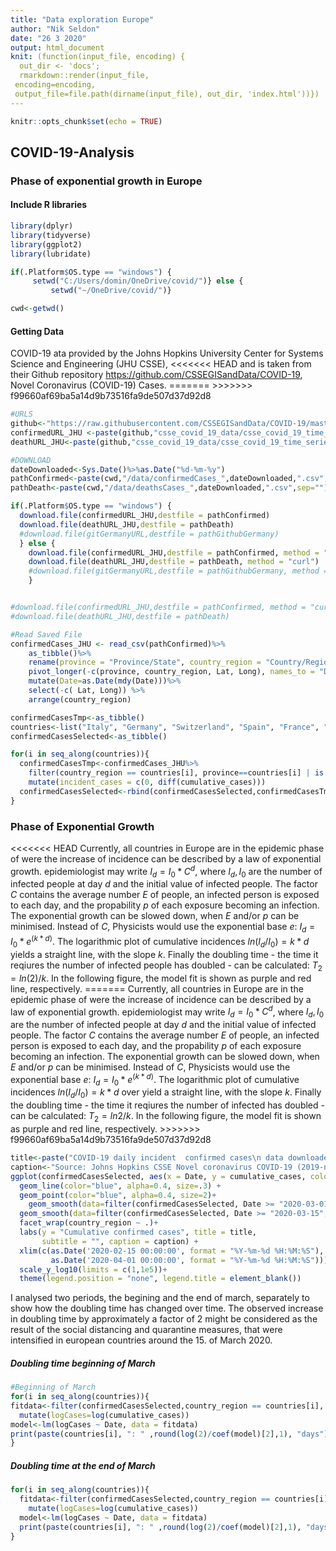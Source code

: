 ```yaml
---
title: "Data exploration Europe"
author: "Nik Seldon"
date: "26 3 2020"
output: html_document
knit: (function(input_file, encoding) {
  out_dir <- 'docs';
  rmarkdown::render(input_file,
 encoding=encoding,
 output_file=file.path(dirname(input_file), out_dir, 'index.html'))})
---
```


```r
knitr::opts_chunk$set(echo = TRUE)
```
## COVID-19-Analysis
### Phase of exponential growth in Europe

#### Include R libraries
```r
library(dplyr)
library(tidyverse)
library(ggplot2)
library(lubridate)
```


```r
if(.Platform$OS.type == "windows") {
     setwd("C:/Users/domin/OneDrive/covid/")} else {
         setwd("~/OneDrive/covid/")}

cwd<-getwd()
```

#### Getting Data

COVID-19 ata provided by the Johns Hopkins University Center for Systems Science and Engineering (JHU CSSE), 
<<<<<<< HEAD
and is taken from their Github repository [https://github.com/CSSEGISandData/COVID-19](https://github.com/CSSEGISandData/COVID-19), Novel Coronavirus (COVID-19) Cases.
=======
>>>>>>> f99660af69ba5a14d9b73516fa9de507d37d92d8

```r
#URLS
github<-"https://raw.githubusercontent.com/CSSEGISandData/COVID-19/master/"
confirmedURL_JHU <-paste(github,"csse_covid_19_data/csse_covid_19_time_series/time_series_covid19_confirmed_global.csv?accessType=DOWNLOAD", sep="")
deathURL_JHU<-paste(github,"csse_covid_19_data/csse_covid_19_time_series/time_series_covid19_deaths_global.csv?accessType=DOWNLOAD", sep="")
```

```r
#DOWNLOAD
dateDownloaded<-Sys.Date()%>%as.Date("%d-%m-%y")
pathConfirmed<-paste(cwd,"/data/confirmedCases_",dateDownloaded,".csv",sep="")
pathDeath<-paste(cwd,"/data/deathsCases_",dateDownloaded,".csv",sep="")

if(.Platform$OS.type == "windows") {
  download.file(confirmedURL_JHU,destfile = pathConfirmed)
  download.file(deathURL_JHU,destfile = pathDeath)
  #download.file(gitGermanyURL,destfile = pathGithubGermany)
  } else { 
    download.file(confirmedURL_JHU,destfile = pathConfirmed, method = "curl")
    download.file(deathURL_JHU,destfile = pathDeath, method = "curl")
    #download.file(gitGermanyURL,destfile = pathGithubGermany, method = "curl")
    }


#download.file(confirmedURL_JHU,destfile = pathConfirmed, method = "curl")
#download.file(deathURL_JHU,destfile = pathDeath)
```

```r
#Read Saved File
confirmedCases_JHU <- read_csv(pathConfirmed)%>%
    as_tibble()%>%
    rename(province = "Province/State", country_region = "Country/Region")%>% 
    pivot_longer(-c(province, country_region, Lat, Long), names_to = "Date", values_to = "cumulative_cases") %>% 
    mutate(Date=as.Date(mdy(Date)))%>%
    select(-c( Lat, Long)) %>%
    arrange(country_region)

confirmedCasesTmp<-as_tibble()    
countries<-list("Italy", "Germany", "Switzerland", "Spain", "France", "Netherlands")
confirmedCasesSelected<-as_tibble()

for(i in seq_along(countries)){
  confirmedCasesTmp<-confirmedCases_JHU%>%
    filter(country_region == countries[i], province==countries[i] | is.na(province))%>%
    mutate(incident_cases = c(0, diff(cumulative_cases)))
  confirmedCasesSelected<-rbind(confirmedCasesSelected,confirmedCasesTmp)
}
```

### Phase of Exponential Growth

<<<<<<< HEAD
Currently, all countries in Europe are in the epidemic phase of were the increase of incidence can be described by a law of exponential growth. epidemiologist may write $I_d=I_0* C^d$, where $I_d, I_0$ are the number of infected people at day $d$ and the initial value of infected people. The factor $C$ contains the average number $E$ of people, an infected person is exposed to each day, and the propability $p$ of each exposure becoming an infection. The exponential growth can be slowed down, when $E$ and/or $p$ can be minimised. Instead of $C$, Physicists would use the exponential base $e$: $I_d=I_0 * e^{(k*d)}$. The logarithmic plot of cumulative incidences $ln(I_d/I_0)=k*d$ yields a straight line, with the slope $k$. Finally the doubling time - the time it reqiures the number of infected people has doubled -  can be calculated: $T_2 = ln(2)/k$. In the following figure, the model fit is shown as purple and red line, respectively. 
=======
Currently, all countries in Europe are in the epidemic phase of were the increase of incidence can be described by a law of exponential growth. epidemiologist may write $I_d=I_0* C^d$, where $I_d, I_0$ are the number of infected people at day $d$ and the initial value of infected people. The factor $C$ contains the average number $E$ of people, an infected person is exposed to each day, and the propability $p$ of each exposure becoming an infection. The exponential growth can be slowed down, when $E$ and/or $p$ can be minimised. Instead of $C$, Physicists would use the exponential base $e$: $I_d=I_0 * e^{(k*d)}$. The logarithmic plot of cumulative incidences $ln(I_d/I_0)=k*d$ over yield a straight line, with the slope $k$. Finally the doubling time - the time it reqiures the number of infected has doubled -  can be calculated: $T_2 = ln2/k$. In the following figure, the model fit is shown as purple and red line, respectively. 
>>>>>>> f99660af69ba5a14d9b73516fa9de507d37d92d8

```r
title<-paste("COVID-19 daily incident  confirmed cases\n data downloaded from Johns Hopkins University: ", dateDownloaded)
caption<-"Source: Johns Hopkins CSSE Novel coronavirus COVID-19 (2019-nCoV)\n data repository: https://github.com/CSSEGISandData/COVID-19"
ggplot(confirmedCasesSelected, aes(x = Date, y = cumulative_cases, colour=country_region))+ 
  geom_line(color="blue", alpha=0.4, size=.3) + 
  geom_point(color="blue", alpha=0.4, size=2)+
    geom_smooth(data=filter(confirmedCasesSelected, Date >= "2020-03-01", Date <= "2020-03-15"), method = "lm",formula =y ~x, col="purple")+
  geom_smooth(data=filter(confirmedCasesSelected, Date >= "2020-03-15",Date <= "2020-03-26"), method = "lm",formula =y ~x, col="red")+
  facet_wrap(country_region ~ .)+
  labs(y = "Cumulative confirmed cases", title = title, 
       subtitle = "", caption = caption) +
  xlim(c(as.Date('2020-02-15 00:00:00', format = "%Y-%m-%d %H:%M:%S"),
         as.Date('2020-04-01 00:00:00', format = "%Y-%m-%d %H:%M:%S")))+
  scale_y_log10(limits = c(1,1e5))+
  theme(legend.position = "none", legend.title = element_blank())

```

I analysed two periods, the begining and the end of march, separately to show how the doubling time has changed over time. The observed increase in doubling time by approximately a factor of 2 might be considered as the result of the social distancing and quarantine measures, that were intensified in european countries around the 15. of March 2020.

##### Doubling time beginning of March

```r
#Beginning of March
for(i in seq_along(countries)){
fitdata<-filter(confirmedCasesSelected,country_region == countries[i], Date >= "2020-03-01", Date <= "2020-03-15")%>%
  mutate(logCases=log(cumulative_cases))
model<-lm(logCases ~ Date, data = fitdata)
print(paste(countries[i], ": " ,round(log(2)/coef(model)[2],1), "days"))
}
```
##### Doubling time at the end of March
```r
for(i in seq_along(countries)){
  fitdata<-filter(confirmedCasesSelected,country_region == countries[i], Date >= "2020-03-16", Date <= "2020-03-26")%>%
    mutate(logCases=log(cumulative_cases))
  model<-lm(logCases ~ Date, data = fitdata)
  print(paste(countries[i], ": " ,round(log(2)/coef(model)[2],1), "days"))
}
```

